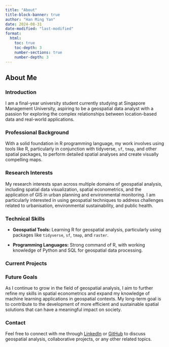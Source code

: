 ```yaml
---
title: "About"
title-block-banner: true
author: "Han Ming Yan"
date: 2024-08-31
date-modified: "last-modified"
format:
  html:
    toc: true
    toc-depth: 3
    number-sections: true
    number-depth: 3
---
```


## About Me

### Introduction

I am a final-year university student currently studying at Singapore Management University, aspiring to be a geospatial data analyst with a passion for exploring the complex relationships between location-based data and real-world applications.

### Professional Background

With a solid foundation in R programming language, my work involves using tools like R, particularly in conjunction with tidyverse, `sf`, `tmap`, and other spatial packages, to perform detailed spatial analyses and create visually compelling maps.

### Research Interests

My research interests span across multiple domains of geospatial analysis, including spatial data visualization, spatial econometrics, and the application of GIS in urban planning and environmental monitoring. I am particularly interested in using geospatial techniques to address challenges related to urbanisation, environmental sustainability, and public health.

### Technical Skills

-   **Geospatial Tools:** Learning R for geospatial analysis, particularly using packages like `tidyverse`, `sf`, `tmap`, and `raster`.

-   **Programming Languages:** Strong command of R, with working knowledge of Python and SQL for geospatial data processing.

### Current Projects

### Future Goals

As I continue to grow in the field of geospatial analysis, I aim to further refine my skills in spatial econometrics and expand my knowledge of machine learning applications in geospatial contexts. My long-term goal is to contribute to the development of more efficient and sustainable spatial solutions that can have a meaningful impact on society.

### Contact

Feel free to connect with me through [LinkedIn](https://www.linkedin.com/in/han-ming-yan/?trk=public-profile-join-page) or [GitHub](https://github.com/MYHan531) to discuss geospatial analysis, collaborative projects, or any other related topics.
